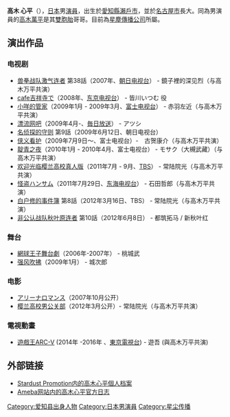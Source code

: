 {{Japanese|japanese=高木 心平|kana=たかぎ しんぺい|romaji=Takagi Shinpei}}
'''高木 心平'''（{{bd|1985年|10月22日|catIdx=Takagi Shinpei}}），[[日本|日本]]男[[演員|演員]]，出生於[[愛知縣|愛知縣]][[瀨戶市|瀨戶市]]，並於[[名古屋市|名古屋市]]長大。同為男演員的[[高木萬平|高木萬平]]是其[[雙胞胎|雙胞胎]]哥哥。目前為[[星塵傳播|星塵傳播公司]]所屬。

== 演出作品 ==
=== 电视剧 ===
* [[兽拳战队激气连者|兽拳战队激气连者]] 第38話（2007年、[[朝日电视台|朝日电视台]]） - 鏡子裡的深见烈（与高木万平共演）
* [[cafe吉祥寺で|cafe吉祥寺で]]（2008年、[[东京电视台|东京电视台]]） - 皆川いつむ 役
* [[小咩的管家|小咩的管家]]（2009年1月 - 2009年3月、[[富士电视台|富士电视台]]） - 赤羽左近（与高木万平共演）
* [[漂流网吧|漂流网吧]]（2009年4月-、[[毎日放送|毎日放送]]） - アツシ
* [[名侦探的守则|名侦探的守则]] 第9話（2009年6月12日、朝日电视台）
* [[侠义看护|侠义看护]]（2009年7月9日～、富士电视台）-　古贺康介（与高木万平共演）
* [[靛青之夜|靛青之夜]]（2010年1月 - 2010年4月、富士电视台） - モサク（大槻武藏）（与高木万平共演）
* [[櫻蘭高校男公關部|欢迎光临樱兰高校真人版]]（2011年7月 - 9月、[[TBS电视台|TBS]]） - 常陆院光（与高木万平共演）
* [[怪盗ハンサム|怪盗ハンサム]]（2011年7月29日、[[东海电视台|东海电视台]]） - 石田哲郎（与高木万平共演）
* [[白户修的事件簿|白户修的事件簿]] 第8話（2012年3月16日、TBS） - 常陆院光（与高木万平共演）
* [[非公认战队秋叶原连者|非公认战队秋叶原连者]] 第10話（2012年6月8日） - 都筑拓马 / 新秋叶红

=== 舞台 ===
* [[網球王子舞台劇|網球王子舞台劇]]（2006年-2007年） - 桃城武
* [[强风吹拂|强风吹拂]]（2009年1月） - 城次郎

=== 电影 ===
* [[アリーナロマンス|アリーナロマンス]]（2007年10月公开）
* [[櫻蘭高校男公關部|樱兰高校男公关部]]（2012年3月公开）- 常陆院光（与高木万平共演）

=== 電視動畫 ===
* [[遊戲王ARC-V|遊戲王ARC-V]] (2014年 -2016年 、[[東京電視台|東京電視台]]) - 遊吾 (與高木万平共演)

== 外部链接 ==
*[http://www.stardust.co.jp/profile/takagishinpei.html Stardust Promotion内的高木心平個人档案] {{ja icon}}
*[https://web.archive.org/web/20120812035143/http://ameblo.jp/takagishinpei/ Ameba网站内的高木心平官方日志] {{ja icon}}

{{Stardust Promotion}}

{{DEFAULTSORT:Takagi, Manpei}}
[[Category:爱知县出身人物|Category:爱知县出身人物]]
[[Category:日本男演員|Category:日本男演員]]
[[Category:星尘传播|Category:星尘传播]]

{{Japan-bio-stub}}